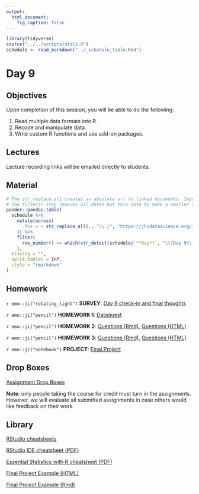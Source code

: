 ```yaml
---
output:
  html_document:
    fig_caption: false
---
```


```r
library(tidyverse)
source("../../scripts/utils.R")
schedule <- read_markdown("../_schedule_table.Rmd")
```

# Day 9

## Objectives

Upon completion of this session, you will be able to do the following:

1. Read multiple data formats into R.
2. Recode and manipulate data.
3. Write custom R functions and use add-on packages.


## Lectures

Lecture recording links will be emailed directly to students.


## Material

```r
# The str_replace_all creates an absolute url to linked documents. Important because there are word and pdf rendered versions of the syllabus.
# The filter() step removes all dates but this date to make a smaller table.
pander::pandoc.table(
  schedule %>%
    mutate(across(
      .fns = ~ str_replace_all(., "\\./", "https://jhudatascience.org/intro_to_r/")
    )) %>%
    filter(
      row_number() >= which(str_detect(schedule$`**Day**`, "\\[Day 9\\]"))
    ),
  missing = "",
  split.tables = Inf,
  style = "rmarkdown"
)
``` 


## Homework

`r emo::ji("rotating_light")` **SURVEY**: [Day 9 check-in and final thoughts](https://courseplus.jhu.edu/core/index.cfm/go/survey2:student.home/coid/18000/#!/surveyid/36576/surveyview)

`r emo::ji("pencil")` **HOMEWORK 1**: [Dataquest](https://app.dataquest.io/login?target-url=%2Fm%2F499%2Fintroduction-to-programming-in-r) 

`r emo::ji("pencil")` **HOMEWORK 2**: [Questions (Rmd)](../../modules/HW/homework2.Rmd), [Questions (HTML)](../../modules/HW/homework2.html)

`r emo::ji("pencil")` **HOMEWORK 3**: [Questions (Rmd)](../../modules/HW/homework3.Rmd), [Questions (HTML)](../../modules/HW/homework3.html)

`r emo::ji("notebook")` **PROJECT**: [Final Project](../../modules/Project_Guidelines/Project_Guidelines.html) 


## Drop Boxes

[Assignment Drop Boxes](https://courseplus.jhu.edu/core/index.cfm/go/db:main/coid/18000/)

**Note**: only people taking the course for credit must turn in the assignments. However, we will evaluate all submitted assignments in case others would like feedback on their work.


## Library

[RStudio cheatsheets](https://www.rstudio.com/resources/cheatsheets/)

[RStudio IDE cheatsheet (PDF)](../../resources/rstudio_IDE_cheatsheet.pdf)

[Essential Statistics with R cheatsheet (PDF)](../../resources/essential_statistics_R_cheatsheet.pdf)

[Final Project Example (HTML)](../../modules/Project_Example/Project_Example.html)

[Final Project Example (Rmd)](../../modules/Project_Example/Project_Example.Rmd)
